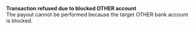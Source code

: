   
<Card title="008519" href="/development-ressources/errors/codes/008519">  

 **Transaction refused due to blocked OTHER account**  
 The payout cannot be performed because the target OTHER bank account is blocked.  

</Card>